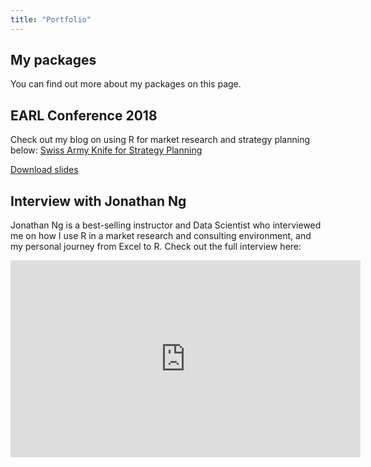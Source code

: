 ```yaml
---
title: "Portfolio"
---
```


## My packages

You can find out more about my packages on this page. 


## EARL Conference 2018 

Check out my blog on using R for market research and strategy planning below:
<a href="http://www.rainmakerscsi.com/blog/swiss-army-knife-strategy-planning/"> Swiss Army Knife for Strategy Planning </a>

<a href="downloads/EARL 2018 - Swiss Army Knife for Market Research - Martin Chan - 10 September 2018.pdf#" class="download" title="Download slides as PDF">Download slides</a>

## Interview with Jonathan Ng

Jonathan Ng is a best-selling instructor and Data Scientist who interviewed me on how I use R in a market research and consulting environment, and my personal journey from Excel to R. Check out the full interview here:

<iframe width="560" height="315" src="https://www.youtube.com/watch?v=o9wHpvIYBDM&t" frameborder="0" allowfullscreen></iframe>